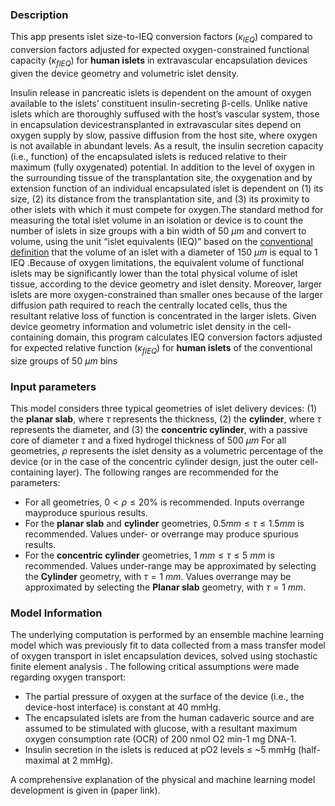 ### Description

This app presents islet size-to-IEQ conversion factors ($\kappa_{IEQ}$) compared to conversion factors adjusted for expected oxygen-constrained functional capacity ($\kappa_{fIEQ}$) for **human islets** in extravascular encapsulation devices given the device geometry and volumetric islet density.


Insulin release in pancreatic islets is dependent on the amount of oxygen available to the islets’ constituent insulin-secreting β-cells. Unlike native islets which are thoroughly suffused with the host’s vascular system, those in encapsulation devicestransplanted in extravascular sites depend on oxygen supply by slow, passive diffusion from the host site, where oxygen is not available in abundant levels. As a result, the insulin secretion capacity (i.e., function) of the encapsulated islets is reduced relative to their maximum (fully oxygenated) potential. In addition to the level of oxygen in the surrounding tissue of the transplantation site, the oxygenation and by extension function of an individual encapsulated islet is dependent on (1) its size, (2) its distance from the transplantation site, and (3) its proximity to other islets with which it must compete for oxygen.The standard method for measuring the total islet volume in an isolation or device is to count the number of islets in size groups with a bin width of 50 $\mu m$ and convert to volume, using the unit “islet equivalents (IEQ)” based on the [conventional definition](https://pubmed.ncbi.nlm.nih.gov/1679542/) that the volume of an islet with a diameter of 150 $\mu m$  is equal to 1 IEQ .Because of oxygen limitations, the equivalent volume of functional islets may be significantly lower than the total physical volume of islet tissue, according to the device geometry and islet density. Moreover, larger islets are more oxygen-constrained than smaller ones because of the larger diffusion path required to reach the centrally located cells, thus the resultant relative loss of function is concentrated in the larger islets. Given device geometry information and volumetric islet density in the cell-containing domain, this program calculates IEQ conversion factors adjusted for expected relative function ($\kappa_{fIEQ}$) for **human islets** of the conventional size groups of 50 $\mu m$  bins

### Input parameters

This model considers three typical geometries of islet delivery devices: (1) the **planar slab**, where $\tau$ represents the thickness, (2) the **cylinder**, where $\tau$ represents the diameter, and (3) the **concentric cylinder**, with a passive core of diameter $\tau$ and a fixed hydrogel thickness of 500 $\mu m$  For all geometries, $\rho$ represents the islet density as a volumetric percentage of the device (or in the case of the concentric cylinder design, just the outer cell-containing layer). The following ranges are recommended for the parameters:


- For all geometries, $0 \lt \rho \leq 20\%$ is recommended. Inputs overrange mayproduce spurious results.
- For the **planar slab** and **cylinder** geometries, $0.5 mm \leq \tau \leq 1.5 mm$ is recommended. Values under- or overrange may produce spurious results.
- For the **concentric cylinder** geometries, $1~mm \leq \tau \leq 5~mm$ is recommended. Values under-range may be approximated by selecting the **Cylinder** geometry, with $\tau = 1~mm$. Values overrange may be approximated by selecting the **Planar slab** geometry, with $\tau = 1~mm$.


### Model Information

The underlying computation is performed by an ensemble machine learning model which was previously fit to data collected from a mass transfer model of oxygen transport in islet encapsulation devices, solved using stochastic finite element analysis . The following critical assumptions were made regarding oxygen transport:

- The partial pressure of oxygen at the surface of the device (i.e., the device-host interface) is constant at 40 mmHg.
- The encapsulated islets are from the human cadaveric source and are assumed to be stimulated with glucose, with a resultant maximum oxygen consumption rate (OCR) of 200 nmol O2 min-1 mg DNA-1.
- Insulin secretion in the islets is reduced at pO2 levels $\leq$ ~5 mmHg (half-maximal at 2 mmHg).

A comprehensive explanation of the physical and machine learning model development is given in (paper link).

